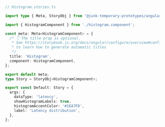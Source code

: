 ```ts
// Histogram.stories.ts

import type { Meta, StoryObj } from '@junk-temporary-prototypes/angular';

import { HistogramComponent } from './histogram.component';

const meta: Meta<HistogramComponent> = {
  /* 👇 The title prop is optional.
   * See https://storybook.js.org/docs/angular/configure/overview#configure-story-loading
   * to learn how to generate automatic titles
   */
  title: 'Histogram',
  component: HistogramComponent,
};

export default meta;
type Story = StoryObj<HistogramComponent>;

export const Default: Story = {
  args: {
    dataType: 'latency',
    showHistogramLabels: true,
    histogramAccentColor: '#1EA7FD',
    label: 'Latency distribution',
  },
};
```
